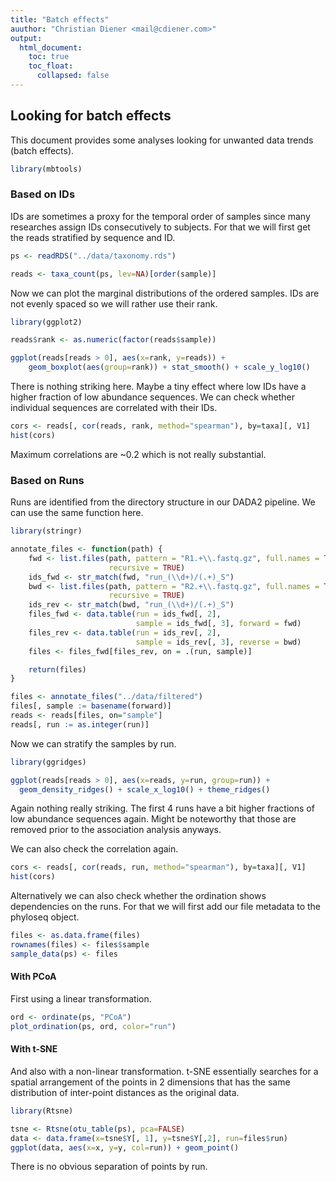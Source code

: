 ```yaml
---
title: "Batch effects"
auuthor: "Christian Diener <mail@cdiener.com>"
output:
  html_document:
    toc: true
    toc_float:
      collapsed: false
---
```


## Looking for batch effects

This document provides some analyses looking for unwanted data trends
(batch effects).

```r
library(mbtools)
```

### Based on IDs

IDs are sometimes a proxy for the temporal order of samples since many
researches assign IDs consecutively to subjects. For that we will first get
the reads stratified by sequence and ID.

```r
ps <- readRDS("../data/taxonomy.rds")

reads <- taxa_count(ps, lev=NA)[order(sample)]
```

Now we can plot the marginal distributions of the ordered samples. IDs are not
evenly spaced so we will rather use their rank.

```r
library(ggplot2)

reads$rank <- as.numeric(factor(reads$sample))

ggplot(reads[reads > 0], aes(x=rank, y=reads)) +
    geom_boxplot(aes(group=rank)) + stat_smooth() + scale_y_log10()
```

There is nothing striking here. Maybe a tiny effect where low IDs have
a higher fraction of low abundance sequences.
We can check whether individual sequences are correlated with their IDs.

```r
cors <- reads[, cor(reads, rank, method="spearman"), by=taxa][, V1]
hist(cors)
```

Maximum correlations are ~0.2 which is not really substantial.

### Based on Runs

Runs are identified from the directory structure in our DADA2 pipeline. We can
use the same function here.

```r
library(stringr)

annotate_files <- function(path) {
    fwd <- list.files(path, pattern = "R1.+\\.fastq.gz", full.names = TRUE,
                      recursive = TRUE)
    ids_fwd <- str_match(fwd, "run_(\\d+)/(.+)_S")
    bwd <- list.files(path, pattern = "R2.+\\.fastq.gz", full.names = TRUE,
                      recursive = TRUE)
    ids_rev <- str_match(bwd, "run_(\\d+)/(.+)_S")
    files_fwd <- data.table(run = ids_fwd[, 2],
                            sample = ids_fwd[, 3], forward = fwd)
    files_rev <- data.table(run = ids_rev[, 2],
                            sample = ids_rev[, 3], reverse = bwd)
    files <- files_fwd[files_rev, on = .(run, sample)]

    return(files)
}

files <- annotate_files("../data/filtered")
files[, sample := basename(forward)]
reads <- reads[files, on="sample"]
reads[, run := as.integer(run)]
```

Now we can stratify the samples by run.

```r
library(ggridges)

ggplot(reads[reads > 0], aes(x=reads, y=run, group=run)) +
  geom_density_ridges() + scale_x_log10() + theme_ridges()
```

Again nothing really striking. The first 4 runs have a bit higher fractions of
low abundance sequences again. Might be noteworthy that those are removed prior
to the association analysis anyways.

We can also check the correlation again.

```r
cors <- reads[, cor(reads, run, method="spearman"), by=taxa][, V1]
hist(cors)
```

Alternatively we can also check whether the ordination shows dependencies on
the runs. For that we will first add our file metadata to the phyloseq object.

```r
files <- as.data.frame(files)
rownames(files) <- files$sample
sample_data(ps) <- files
```

#### With PCoA

First using a linear transformation.

```r
ord <- ordinate(ps, "PCoA")
plot_ordination(ps, ord, color="run")
```

#### With t-SNE

And also with a non-linear transformation. t-SNE essentially searches for a
spatial arrangement of the points in 2 dimensions that has the same distribution
of inter-point distances as the original data.

```r
library(Rtsne)

tsne <- Rtsne(otu_table(ps), pca=FALSE)
data <- data.frame(x=tsne$Y[, 1], y=tsne$Y[,2], run=files$run)
ggplot(data, aes(x=x, y=y, col=run)) + geom_point()
```

There is no obvious separation of points by run.


